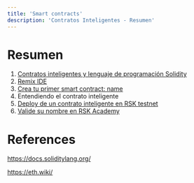 ---
title: 'Smart contracts'
description: 'Contratos Inteligentes - Resumen'
---

# Resumen

1. [Contratos inteligentes y lenguaje de programación Solidity](/courses/dev/02/introduction)
2. [Remix IDE](/courses/dev/02/remix)
3. [Crea tu primer smart contract: name](/courses/dev/02/smart-contract-name)
4. Entendiendo el contrato inteligente
5. [Deploy de un contrato inteligente en RSK testnet](/courses/dev/02/publish-on-rsk-testnet)
6. [Valide su nombre en RSK Academy](/courses/dev/02/validate-name)

# References

https://docs.soliditylang.org/

https://eth.wiki/
